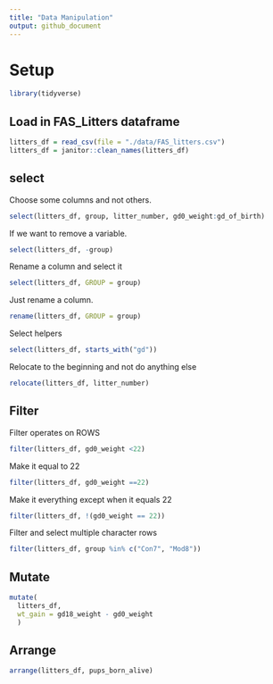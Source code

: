 ```yaml
---
title: "Data Manipulation"
output: github_document
---
```


# Setup

```r
library(tidyverse)
```

## Load in FAS_Litters dataframe

```r
litters_df = read_csv(file = "./data/FAS_litters.csv")
litters_df = janitor::clean_names(litters_df)
```

## select

Choose some columns and not others.

```r
select(litters_df, group, litter_number, gd0_weight:gd_of_birth)
```

If we want to remove a variable.
```r
select(litters_df, -group)
```

Rename a column and select it
```r
select(litters_df, GROUP = group)
```

Just rename a column.

```r
rename(litters_df, GROUP = group)
```

Select helpers

```r
select(litters_df, starts_with("gd"))
```

Relocate to the beginning and not do anything else
```r
relocate(litters_df, litter_number)
```
## Filter

Filter operates on ROWS 

```r
filter(litters_df, gd0_weight <22)
```

Make it equal to 22
```r
filter(litters_df, gd0_weight ==22)
```

Make it everything except when it equals 22

```r
filter(litters_df, !(gd0_weight == 22))
```

Filter and select multiple character rows 

```r
filter(litters_df, group %in% c("Con7", "Mod8"))
```

## Mutate

```r
mutate(
  litters_df,
  wt_gain = gd18_weight - gd0_weight
  )
```

## Arrange

```r
arrange(litters_df, pups_born_alive)
```

